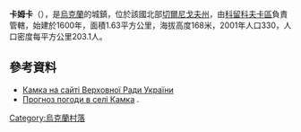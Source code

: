 {{coord|51|53|53|N|32|32|18|E|scale:100000|display=title}}

'''卡姆卡'''（{{lang-uk|Камка}}），是[[烏克蘭|烏克蘭]]的城鎮，位於該國北部[[切爾尼戈夫州|切爾尼戈夫州]]，由[[科留科夫卡區|科留科夫卡區]]負責管轄，始建於1600年，面積1.63平方公里，海拔高度168米，2001年人口330，人口密度每平方公里203.1人。

==參考資料==
* [http://w1.c1.rada.gov.ua/pls/z7503/A005?rdat1=13.07.2012&rf7571=40309 Камка на сайті Верховної Ради України] {{Wayback|url=http://w1.c1.rada.gov.ua/pls/z7503/A005?rdat1=13.07.2012&rf7571=40309 |date=20160207224054 }}
* [http://weather.in.ua/ua/chernigovskaja/10045 Прогноз погоди в селі Камка] {{Wayback|url=http://weather.in.ua/ua/chernigovskaja/10045 |date=20111220094321 }}.

{{Ukraine-geo-stub}}
[[Category:烏克蘭村落|Category:烏克蘭村落]]